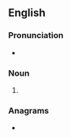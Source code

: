 ==English==

===Pronunciation===
* {{IPA|/ˈhɛlpɪŋz/|lang=en}}

===Noun===
{{head|en|noun plural form}}

# {{plural of|helping|lang=en}}

===Anagrams===
* {{anagrams|en|Penglish}}